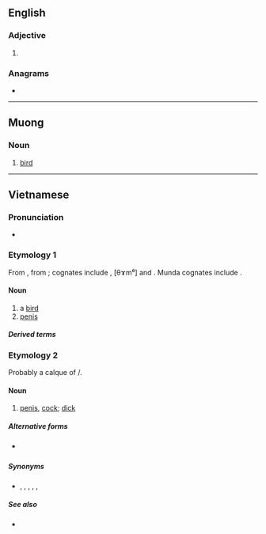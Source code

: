 {{also|Chim|chím}}
==English==

===Adjective===
{{en-adj}}

# {{alt form|cheem|lang=en}}

===Anagrams===
* {{anagrams|en|a=chim|MICH|Mich|Mich.|mich}}

----

==Muong==

===Noun===
{{head|mtq|noun}}

# [[bird]]

----

==Vietnamese==

===Pronunciation===
{{vi-IPA}}
* {{homophone|Chim|lang=vi}}

===Etymology 1===
From {{inh|vi|mkh-vie-pro|*-ciːm}}, from {{inh|vi|mkh-pro|*cim|*cim ~ *ciim ~ *ciəm ~ *caim ~ *cum|bird}}; cognates include {{cog|mnw|ဂစေံ|tr=həcem||bird}}, {{etyl|zng|-}} [θɤm⁶] and {{cog|bdq|sem||bird}}. Munda cognates include {{cog|sat|ᱥᱤᱢ||chicken}}.

====Noun====
{{vi-noun|cls=con|[[𪀄]], [[𫚳]]}}

# a [[bird]]
# [[penis]]

=====Derived terms=====
{{vi-der|chim muông|chim chóc|chim công|chim cút|chim điên|chim ngói|chim ruồi|chim sẻ|chim chích}}

===Etymology 2===
Probably a calque of {{etyl|zh|-}} {{m|zh|鳥}}/{{m|zh|屌|tr=điểu||[[penis]]}}.

====Noun====
{{vi-noun|cls=con}}

# {{lb|vi|slang|anatomy}} [[penis]], [[cock]]; [[dick]]

=====Alternative forms=====
* {{l|vi|trym}} {{qualifier|slang orthographic form}}

=====Synonyms=====
* {{l|vi|buồi}}, {{l|vi|cặc}}, {{l|vi|cậu nhỏ}}, {{l|vi|cu}}, {{l|vi|dái}}, {{l|vi|đèn dầu}}

=====See also=====
* {{l|vi|bướm}}

{{C|vi|Birds}}